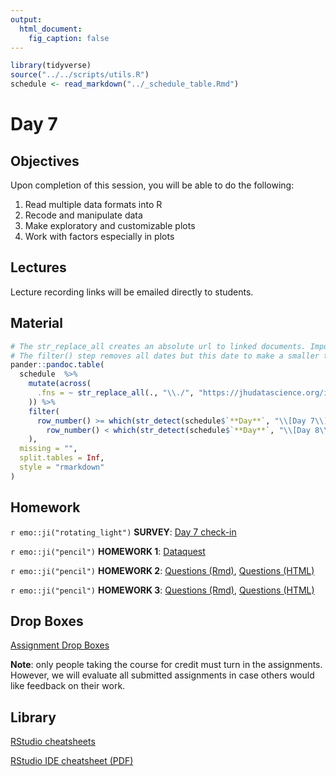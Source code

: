 ```yaml
---
output:
  html_document:
    fig_caption: false
---
```


```r
library(tidyverse)
source("../../scripts/utils.R")
schedule <- read_markdown("../_schedule_table.Rmd")
```

# Day 7

## Objectives

Upon completion of this session, you will be able to do the following:

1. Read multiple data formats into R
2. Recode and manipulate data
3. Make exploratory and customizable plots 
4. Work with factors especially in plots


## Lectures

Lecture recording links will be emailed directly to students.


## Material

```r
# The str_replace_all creates an absolute url to linked documents. Important because there are word and pdf rendered versions of the syllabus.
# The filter() step removes all dates but this date to make a smaller table.
pander::pandoc.table(
  schedule  %>%
    mutate(across(
      .fns = ~ str_replace_all(., "\\./", "https://jhudatascience.org/intro_to_R_class/")
    )) %>%
    filter(
      row_number() >= which(str_detect(schedule$`**Day**`, "\\[Day 7\\]")) &
        row_number() < which(str_detect(schedule$`**Day**`, "\\[Day 8\\]"))
    ),
  missing = "",
  split.tables = Inf,
  style = "rmarkdown"
)
``` 


## Homework

`r emo::ji("rotating_light")` **SURVEY**: [Day 7 check-in](https://courseplus.jhu.edu/core/index.cfm/go/survey2:student.home/coid/16733/#!/surveyid/31505/surveyview)

`r emo::ji("pencil")` **HOMEWORK 1**: [Dataquest](https://app.dataquest.io/login?target-url=%2Fm%2F499%2Fintroduction-to-programming-in-r) 

`r emo::ji("pencil")` **HOMEWORK 2**: [Questions (Rmd)](../../HW/homework2.Rmd), [Questions (HTML)](../../HW/homework2.html)

`r emo::ji("pencil")` **HOMEWORK 3**: [Questions (Rmd)](../../HW/homework3.Rmd), [Questions (HTML)](../../HW/homework3.html)


## Drop Boxes

[Assignment Drop Boxes](https://courseplus.jhu.edu/core/index.cfm/go/db:main/coid/16733/)

**Note**: only people taking the course for credit must turn in the assignments. However, we will evaluate all submitted assignments in case others would like feedback on their work.


## Library

[RStudio cheatsheets](https://www.rstudio.com/resources/cheatsheets/)

[RStudio IDE cheatsheet (PDF)](../../resources/rstudio_IDE_cheatsheet.pdf)
